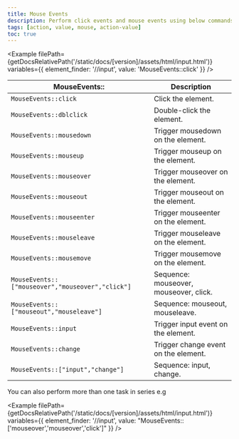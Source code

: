 ```yaml
---
title: Mouse Events
description: Perform click events and mouse events using below commands
tags: [action, value, mouse, action-value]
toc: true
---
```



<Example
  filePath={getDocsRelativePath('/static/docs/[version]/assets/html/input.html')}
  variables={{
    element_finder: '//input',
    value: 'MouseEvents::click'
  }}
/>

<BsTable>

| **MouseEvents::**                                | **Description**                        |
| ------------------------------------------------ | -------------------------------------- |
| `MouseEvents::click`                             | Click the element.                     |
| `MouseEvents::dblclick`                          | Double-click the element.              |
| `MouseEvents::mousedown`                         | Trigger mousedown on the element.      |
| `MouseEvents::mouseup`                           | Trigger mouseup on the element.        |
| `MouseEvents::mouseover`                         | Trigger mouseover on the element.      |
| `MouseEvents::mouseout`                          | Trigger mouseout on the element.       |
| `MouseEvents::mouseenter`                        | Trigger mouseenter on the element.     |
| `MouseEvents::mouseleave`                        | Trigger mouseleave on the element.     |
| `MouseEvents::mousemove`                         | Trigger mousemove on the element.      |
| `MouseEvents::["mouseover","mouseover","click"]` | Sequence: mouseover, mouseover, click. |
| `MouseEvents::["mouseout","mouseleave"]`         | Sequence: mouseout, mouseleave.        |
| `MouseEvents::input`                             | Trigger input event on the element.    |
| `MouseEvents::change`                            | Trigger change event on the element.   |
| `MouseEvents::["input","change"]`                | Sequence: input, change.               |

</BsTable>

<Callout type="info">You can also perform more than one task in series e.g</Callout>

<Example
  filePath={getDocsRelativePath('/static/docs/[version]/assets/html/input.html')}
  variables={{
    element_finder: '//input',
    value: "MouseEvents::['mouseover','mouseover','click']"
  }}
/>
